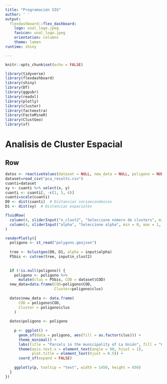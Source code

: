 ```yaml
---
title: "Programación SIG"
author: ' '
output:
  flexdashboard::flex_dashboard:
    logo: unal_logo.jpeg
    favicon: unal_logo.jpeg
    orientation: columns
    theme: lumen
runtime: shiny

---
```


```r
knitr::opts_chunk$set(echo = FALSE)
```

```r
library(tidyverse)
library(flexdashboard)
library(shiny)
library(DT)
library(ggpubr)
library(readxl)
library(plotly)
library(cluster)
library(factoextra)
library(FactoMineR)
library(ClustGeo)
library(sf)
```
Analisis de Cluster Espacial
=====================================================

Row {.tabset } 
--------------------------------------------
```r
datos <- reactiveValues(dataset = NULL, new_data = NULL, poligono = NULL)
dataset=read_csv("pca_results.csv")
cuanti=dataset
xy <- cuanti %>% select(x, y)
cuanti <- cuanti[, -c(1, 5, 6)]
cuanti=scale(cuanti)
D0 <- dist(cuanti)  # Distancias socioeconómicas
D1 <- dist(xy)  # Distancias espaciales
```


```r
fluidRow(
  column(4, sliderInput("n_clust2", "Seleccione número de clusters", min = 1, max = 10, value = 5)),
  column(4, sliderInput("alpha", "Seleccione alpha", min = 0, max = 1, value = 0.1))
)

```
```r
renderPlotly({
  poligono <- st_read("polygons.geojson")
  
  tree <- hclustgeo(D0, D1, alpha = input$alpha)
  P5bis <- cutree(tree, input$n_clust2)
  
  
  if (!is.null(poligono)) {
    poligono <- poligono %>%
      mutate(clus = P5bis, COD = dataset$COD)
  new_data=data.frame(COD=poligono$COD,
                      Cluster=poligono$clus)
  
  datos$new_data <- data.frame(
      COD = poligono$COD,
      Cluster = poligono$clus
    )
    
  datos$poligono <- poligono 
  
    p <- ggplot() +
      geom_sf(data = poligono, aes(fill = as.factor(clus))) +
      theme_minimal() +
      labs(title = "Parcels in the municipality of La Unión", fill = "Cluster") +
      theme(axis.text.x = element_text(angle = 90, hjust = 1),
            plot.title = element_text(hjust = 0.5)) +
      coord_sf(expand = FALSE)
    
    ggplotly(p, tooltip = "text", width = 1450, height = 650)
  }
})



```
